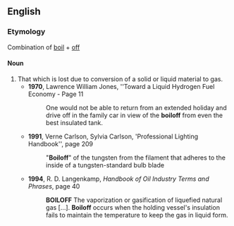 ==English==

===Etymology===
Combination of [[boil]] + [[off]]

====Noun====
{{rfc-level|Noun at L4+ not in L3 POS section}}
{{en-noun}}
# That which is lost due to conversion of a solid or liquid material to gas.
#* '''1970''', Lawrence William Jones, ''Toward a Liquid Hydrogen Fuel Economy - Page 11
#*: One would not be able to return from an extended holiday and drive off in the family car in view of the '''boiloff''' from even the best insulated tank.
#* '''1991''', Verne Carlson, Sylvia Carlson, 'Professional Lighting Handbook'', page 209
#*: "'''Boiloff'''" of the tungsten from the filament that adheres to the inside of a tungsten-standard bulb blade
#* '''1994''', R. D. Langenkamp, ''Handbook of Oil Industry Terms and Phrases'', page 40
#*: '''BOILOFF''' The vaporization or gasification of liquefied natural gas […]. '''Boiloff''' occurs when the holding vessel's insulation fails to maintain the temperature to keep the gas in liquid form.